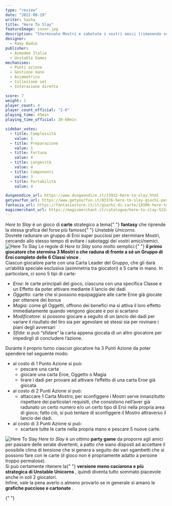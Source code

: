 ```yaml
---
type: "review"
date: "2022-08-19"
writer: Sasha
title: "Here To Slay"
featureImage: cover.jpg
description: "Sterminate Mostri e sabotate i vostri amici (rimanendo sempre carini e coccolosi)."
designer:
  - Ramy Badie
publisher:
  - Asmodee Italia
  - Unstable Games
mechanisms:
  - Punti azione
  - Gestione mano
  - Asimmetrico
  - Collezione set
  - Interazione diretta

score: 7
weight: 1
player_count: 4
player_count_official: "2-6"
playing_time: 45min
playing_time_official: 30-60min

sidebar_votes:
  - title: Complessità
    value: 1
  - title: Preparazione
    value: 1
  - title: Fortuna
    value: 4
  - title: Longevità
    value: 4
  - title: Componenti
    value: 3
  - title: Portabilità
    value: 4

dungeondice_url: https://www.dungeondice.it/23932-here-to-slay.html
getyourfun_url: https://www.getyourfun.it/03376-here-to-slay-giochi-per-famiglia.html?gclid=Cj0KCQjwxveXBhDDARIsAI0Q0x0lFThZUTJWsSqZkbSfR6UzAJuY8R9UBIdowJ0IM6vItnsyS29BlAQaAnxVEALw_wcB
fantasia_url: https://fantasiastore.it/it/giochi-di-carte/10300-here-to-slay.html
magicmerchant_url: https://magicmerchant.it/catalogue/here-to-slay-52249/
---
```


<Setting>
  <em>Here to Slay</em> è un gioco di <strong>carte</strong> strategico a tema{" "}
  <strong>fantasy</strong> che riprende la stessa grafica del forse più famoso{" "}
  <em>Unstable Unicorns</em>.<br />
  Dovrete radunare un gruppo di Eroi super pucciosi per sterminare Mostri, cercando
  allo stesso tempo di evitare i sabotaggi dei vostri amici/nemici.
</Setting>

<img src="./game1.jpg" alt="Here To Slay" />

<Rules>
  Le regole di <em>Here to Slay</em> sono molto semplici:{" "}
  <strong>
    il primo giocatore che stermina 3 Mostri o che raduna di fronte a sé un
    Gruppo di Eroi completo delle 6 Classi vince
  </strong>
  .<br />
  Ciascun giocatore parte con una Carta Leader del Gruppo, che gli darà
  un’abilità speciale esclusiva (asimmetria tra giocatori) e 5 carte in mano. In
  particolare, ci sono 5 tipi di carte:
  <br />
  <ul>
    <li>
      <em>Eroe</em>: le carte principali del gioco, ciascuna con una specifica
      Classe e un Effetto da poter attivare mediante il lancio dei dadi
    </li>
    <li>
      <em>Oggetto</em>: carte che si possono equipaggiare alle carte Eroe già
      giocate per ottenere dei bonus
    </li>
    <li>
      <em>Magia</em>: come gli Oggetti, offrono dei benefici ma si attiva il
      loro effetto immediatamente quando vengono giocate e poi si scartano
    </li>
    <li>
      <em>Modificatore</em>: si possono giocare a seguito di un lancio dei dadi
      per variare il risultato del tiro sia per agevolare sé stessi sia per
      rovinare i piani degli avversari
    </li>
    <li>
      <em>Sfida</em>: si può “sfidare” la carta appena giocata di un altro
      giocatore per impedirgli di concludere l’azione.
    </li>
  </ul>
  Durante il proprio turno ciascun giocatore ha 3 Punti Azione da poter spendere
  nel seguente modo:
  <br />
  <ul>
    <li>
      al costo di 1 Punto Azione si può:
      <ul>
        <li>pescare una carta</li>
        <li>giocare una carta Eroe, Oggetto o Magia</li>
        <li>
          tirare i dadi per provare ad attivare l’effetto di una carta Eroe già
          giocata
        </li>
      </ul>
    </li>
    <li>
      al costo di 2 Punti Azione si può:
      <ul>
        <li>
          attaccare 1 Carta Mostro; per sconfiggere i Mostri serve innanzitutto
          rispettare dei particolari requisiti, che consistono nell’aver già
          radunato un certo numero e/o un certo tipo di Eroi nella propria area
          di gioco; fatto ciò, si può tentare di sconfiggere il Mostro
          attraverso il lancio dei dadi.
        </li>
      </ul>
    </li>
    <li>
      al costo di 3 Punti Azione si può:
      <ul>
        <li>
          scartare tutte le carte nella propria mano e pescare 5 nuove carte.
        </li>
      </ul>
    </li>
  </ul>
</Rules>

<img src="./game2.jpg" alt="Here To Slay" />

<Feedback>
  <em>Here to Slay</em> è un ottimo <strong>party game</strong> da proporre agli
  amici per passare delle serate divertenti, a patto che siano disposti ad
  accettare il possibile clima di tensione che si genera a seguito dei vari
  sgambetti che si possono fare con le carte (il gioco non è propriamente adatto
  a persone troppo permalose).
  <br />
  Si può certamente ritenere la{" "}
  <strong>versione meno caciarona e più strategica di Unstable Unicorns</strong>
  , quindi diventa tutto sommato piacevole anche in soli 2 giocatori.
  <br />
  Infine, vale la pena averlo o almeno provarlo se in generale si amano le <strong>
    grafiche pucciose e cartonate
  </strong>.
</Feedback>

<Instagram id="ChcT_T5jssh" />{" "}
